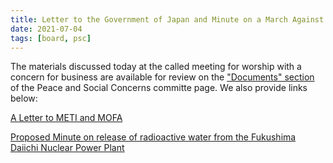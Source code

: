 ```yaml
---
title: Letter to the Government of Japan and Minute on a March Against the Release of Radioactive Water from Fukushima
date: 2021-07-04
tags: [board, psc]
---
```


The materials discussed today at the called meeting for worship with a concern for business are available for review on the ["Documents" section](https://morningsidemeeting.org/peace-and-social-concerns/documents) of the Peace and Social Concerns committe page. We also provide links below:

[A Letter to METI and MOFA](https://drive.google.com/file/d/13GyF_3nSBqPRzFwY5deG2VUqW9v5wik7/view?usp=drivesdk)

[Proposed Minute on release of radioactive water from the Fukushima Daiichi Nuclear Power Plant](https://drive.google.com/file/d/1xgf_XJCluUJbeuLwOUY3T-AvlzC_Wtrx/view?usp=drivesdk)

